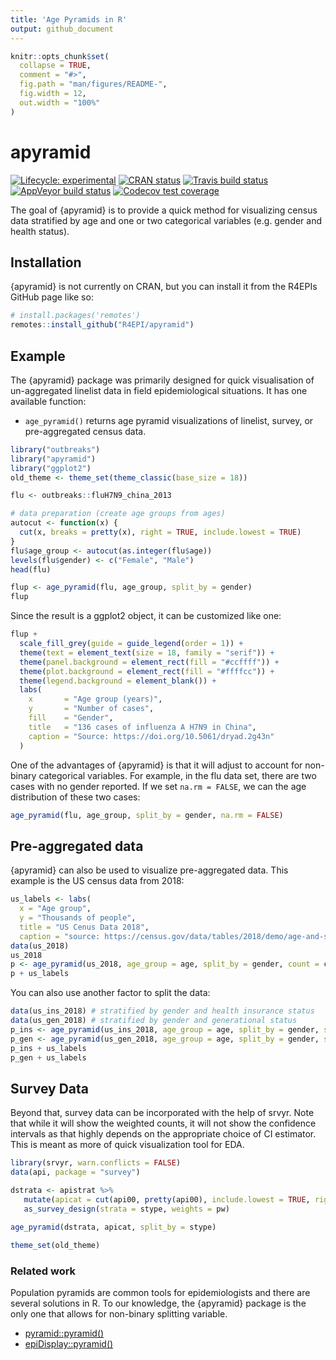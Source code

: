```yaml
---
title: 'Age Pyramids in R'
output: github_document
---
```


<!-- README.md is generated from README.Rmd. Please edit that file -->

```r
knitr::opts_chunk$set(
  collapse = TRUE,
  comment = "#>",
  fig.path = "man/figures/README-",
  fig.width = 12,
  out.width = "100%"
)
```

# apyramid

<!-- badges: start -->
[![Lifecycle: experimental](https://img.shields.io/badge/lifecycle-experimental-orange.svg)](https://www.tidyverse.org/lifecycle/#experimental)
[![CRAN status](https://www.r-pkg.org/badges/version/apyramid)](https://CRAN.R-project.org/package=apyramid)
[![Travis build status](https://travis-ci.org/R4EPI/apyramid.svg?branch=master)](https://travis-ci.org/R4EPI/apyramid)
[![AppVeyor build status](https://ci.appveyor.com/api/projects/status/github/R4EPI/apyramid?branch=master&svg=true)](https://ci.appveyor.com/project/R4EPI/apyramid)
[![Codecov test coverage](https://codecov.io/gh/R4EPI/apyramid/branch/master/graph/badge.svg)](https://codecov.io/gh/R4EPI/apyramid?branch=master)
<!-- badges: end -->

The goal of {apyramid} is to provide a quick method for visualizing census data
stratified by age and one or two categorical variables (e.g. gender and health
status).

## Installation

{apyramid} is not currently on CRAN, but you can install it from the R4EPIs 
GitHub page like so:

``` r
# install.packages('remotes')
remotes::install_github("R4EPI/apyramid")
```

## Example

The {apyramid} package was primarily designed for quick visualisation of
un-aggregated linelist data in field epidemiological situations. It has one
available function:

 - `age_pyramid()` returns age pyramid visualizations of linelist, survey, or
   pre-aggregated census data.

```r
library("outbreaks")
library("apyramid")
library("ggplot2")
old_theme <- theme_set(theme_classic(base_size = 18))

flu <- outbreaks::fluH7N9_china_2013

# data preparation (create age groups from ages)
autocut <- function(x) {
  cut(x, breaks = pretty(x), right = TRUE, include.lowest = TRUE)
}
flu$age_group <- autocut(as.integer(flu$age))
levels(flu$gender) <- c("Female", "Male")
head(flu)

flup <- age_pyramid(flu, age_group, split_by = gender)
flup
```



Since the result is a ggplot2 object, it can be customized like one:

```r
flup + 
  scale_fill_grey(guide = guide_legend(order = 1)) + 
  theme(text = element_text(size = 18, family = "serif")) + 
  theme(panel.background = element_rect(fill = "#ccffff")) + 
  theme(plot.background = element_rect(fill = "#ffffcc")) + 
  theme(legend.background = element_blank()) +
  labs(
    x       = "Age group (years)",
    y       = "Number of cases",
    fill    = "Gender",
    title   = "136 cases of influenza A H7N9 in China",
    caption = "Source: https://doi.org/10.5061/dryad.2g43n"
  )
```

One of the advantages of {apyramid} is that it will adjust to account for 
non-binary categorical variables. For example, in the flu data set, there are
two cases with no gender reported. If we set `na.rm = FALSE`, we can the age
distribution of these two cases:

```r
age_pyramid(flu, age_group, split_by = gender, na.rm = FALSE)
```

Pre-aggregated data
-------------------

{apyramid} can also be used to visualize pre-aggregated data. This example is
the US census data from 2018:

```r

us_labels <- labs(
  x = "Age group", 
  y = "Thousands of people", 
  title = "US Cenus Data 2018",
  caption = "source: https://census.gov/data/tables/2018/demo/age-and-sex/2018-age-sex-composition.html")
data(us_2018)
us_2018
p <- age_pyramid(us_2018, age_group = age, split_by = gender, count = count)
p + us_labels
```

You can also use another factor to split the data:

```r
data(us_ins_2018) # stratified by gender and health insurance status
data(us_gen_2018) # stratified by gender and generational status
p_ins <- age_pyramid(us_ins_2018, age_group = age, split_by = gender, stack_by = insured, count = count)
p_gen <- age_pyramid(us_gen_2018, age_group = age, split_by = gender, stack_by = generation, count = count)
p_ins + us_labels
p_gen + us_labels
```

Survey Data
-----------

Beyond that, survey data can be incorporated with the help of srvyr. Note that
while it will show the weighted counts, it will not show the confidence
intervals as that highly depends on the appropriate choice of CI estimator. This
is meant as more of quick visualization tool for EDA. 

```r
library(srvyr, warn.conflicts = FALSE)
data(api, package = "survey")

dstrata <- apistrat %>%
   mutate(apicat = cut(api00, pretty(api00), include.lowest = TRUE, right = TRUE)) %>%
   as_survey_design(strata = stype, weights = pw)
 
age_pyramid(dstrata, apicat, split_by = stype)

theme_set(old_theme)
```

### Related work

Population pyramids are common tools for epidemiologists and there are several
solutions in R. To our knowledge, the {apyramid} package is the only one that
allows for non-binary splitting variable.

 - [pyramid::pyramid()](https://cran.r-project.org/package=pyramid)
 - [epiDisplay::pyramid()](https://cran.r-project.org/package=epiDisplay)
